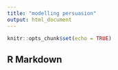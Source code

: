 ```yaml
---
title: "modelling persuasion"
output: html_document
---
```


```r
knitr::opts_chunk$set(echo = TRUE)
```

## R Markdown

